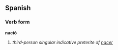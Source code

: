==Spanish==
===Verb form===
'''nació'''

# ''third-person singular indicative preterite of [[nacer]]''